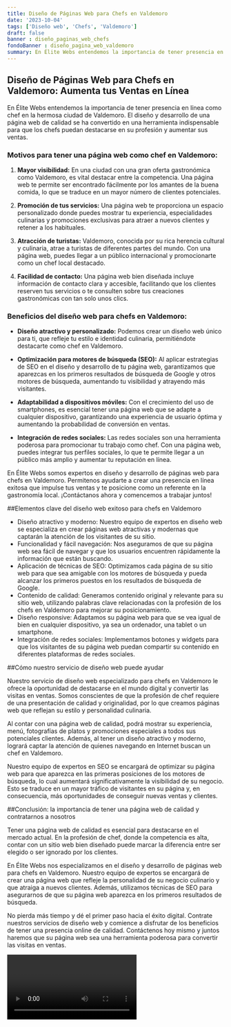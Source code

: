 ```yaml
---
title: Diseño de Páginas Web para Chefs en Valdemoro
date: '2023-10-04'
tags: ['Diseño web', 'Chefs', 'Valdemoro']
draft: false
banner : diseño_paginas_web_chefs
fondoBanner : diseño_pagina_web_valdemoro
summary: En Élite Webs entendemos la importancia de tener presencia en línea como chef en la hermosa ciudad de Valdemoro. El diseño y desarrollo de una página web de calidad se ha convertido en una herramienta indispensable para que los chefs puedan destacarse en su profesión y aumentar sus ventas.
---
```


## Diseño de Páginas Web para Chefs en Valdemoro: Aumenta tus Ventas en Línea

En Élite Webs entendemos la importancia de tener presencia en línea como chef en la hermosa ciudad de Valdemoro. El diseño y desarrollo de una página web de calidad se ha convertido en una herramienta indispensable para que los chefs puedan destacarse en su profesión y aumentar sus ventas.

### Motivos para tener una página web como chef en Valdemoro:

1. **Mayor visibilidad:** En una ciudad con una gran oferta gastronómica como Valdemoro, es vital destacar entre la competencia. Una página web te permite ser encontrado fácilmente por los amantes de la buena comida, lo que se traduce en un mayor número de clientes potenciales.

2. **Promoción de tus servicios:** Una página web te proporciona un espacio personalizado donde puedes mostrar tu experiencia, especialidades culinarias y promociones exclusivas para atraer a nuevos clientes y retener a los habituales.

3. **Atracción de turistas:** Valdemoro, conocida por su rica herencia cultural y culinaria, atrae a turistas de diferentes partes del mundo. Con una página web, puedes llegar a un público internacional y promocionarte como un chef local destacado.

4. **Facilidad de contacto:** Una página web bien diseñada incluye información de contacto clara y accesible, facilitando que los clientes reserven tus servicios o te consulten sobre tus creaciones gastronómicas con tan solo unos clics.

### Beneficios del diseño web para chefs en Valdemoro:
 
- **Diseño atractivo y personalizado:** Podemos crear un diseño web único para ti, que refleje tu estilo e identidad culinaria, permitiéndote destacarte como chef en Valdemoro.

- **Optimización para motores de búsqueda (SEO):** Al aplicar estrategias de SEO en el diseño y desarrollo de tu página web, garantizamos que aparezcas en los primeros resultados de búsqueda de Google y otros motores de búsqueda, aumentando tu visibilidad y atrayendo más visitantes.

- **Adaptabilidad a dispositivos móviles:** Con el crecimiento del uso de smartphones, es esencial tener una página web que se adapte a cualquier dispositivo, garantizando una experiencia de usuario óptima y aumentando la probabilidad de conversión en ventas.

- **Integración de redes sociales:** Las redes sociales son una herramienta poderosa para promocionar tu trabajo como chef. Con una página web, puedes integrar tus perfiles sociales, lo que te permite llegar a un público más amplio y aumentar tu reputación en línea.

En Élite Webs somos expertos en diseño y desarrollo de páginas web para chefs en Valdemoro. Permitenos ayudarte a crear una presencia en línea exitosa que impulse tus ventas y te posicione como un referente en la gastronomía local. ¡Contáctanos ahora y comencemos a trabajar juntos!

<GifSeo />

<Cta />

##Elementos clave del diseño web exitoso para chefs en Valdemoro

- Diseño atractivo y moderno: Nuestro equipo de expertos en diseño web se especializa en crear páginas web atractivas y modernas que captarán la atención de los visitantes de su sitio.
- Funcionalidad y fácil navegación: Nos aseguramos de que su página web sea fácil de navegar y que los usuarios encuentren rápidamente la información que están buscando.
- Aplicación de técnicas de SEO: Optimizamos cada página de su sitio web para que sea amigable con los motores de búsqueda y pueda alcanzar los primeros puestos en los resultados de búsqueda de Google.
- Contenido de calidad: Generamos contenido original y relevante para su sitio web, utilizando palabras clave relacionadas con la profesión de los chefs en Valdemoro para mejorar su posicionamiento.
- Diseño responsive: Adaptamos su página web para que se vea igual de bien en cualquier dispositivo, ya sea un ordenador, una tablet o un smartphone.
- Integración de redes sociales: Implementamos botones y widgets para que los visitantes de su página web puedan compartir su contenido en diferentes plataformas de redes sociales.

##Cómo nuestro servicio de diseño web puede ayudar

Nuestro servicio de diseño web especializado para chefs en Valdemoro le ofrece la oportunidad de destacarse en el mundo digital y convertir las visitas en ventas. Somos conscientes de que la profesión de chef requiere de una presentación de calidad y originalidad, por lo que creamos páginas web que reflejan su estilo y personalidad culinaria.

Al contar con una página web de calidad, podrá mostrar su experiencia, menú, fotografías de platos y promociones especiales a todos sus potenciales clientes. Además, al tener un diseño atractivo y moderno, logrará captar la atención de quienes navegando en Internet buscan un chef en Valdemoro.

Nuestro equipo de expertos en SEO se encargará de optimizar su página web para que aparezca en las primeras posiciones de los motores de búsqueda, lo cual aumentará significativamente la visibilidad de su negocio. Esto se traduce en un mayor tráfico de visitantes en su página y, en consecuencia, más oportunidades de conseguir nuevas ventas y clientes.

##Conclusión: la importancia de tener una página web de calidad y contratarnos a nosotros

Tener una página web de calidad es esencial para destacarse en el mercado actual. En la profesión de chef, donde la competencia es alta, contar con un sitio web bien diseñado puede marcar la diferencia entre ser elegido o ser ignorado por los clientes.

En Élite Webs nos especializamos en el diseño y desarrollo de páginas web para chefs en Valdemoro. Nuestro equipo de expertos se encargará de crear una página web que refleje la personalidad de su negocio culinario y que atraiga a nuevos clientes. Además, utilizamos técnicas de SEO para asegurarnos de que su página web aparezca en los primeros resultados de búsqueda.

No pierda más tiempo y dé el primer paso hacia el éxito digital. Contrate nuestros servicios de diseño web y comience a disfrutar de los beneficios de tener una presencia online de calidad. Contáctenos hoy mismo y juntos haremos que su página web sea una herramienta poderosa para convertir las visitas en ventas.

<Video />

<CtaBot job='Chefs' city='Valdemoro'/>

<Gmaps query='Valdemoro+españa+maps' />